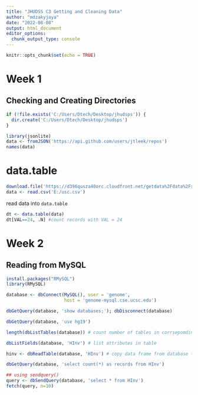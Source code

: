 ```yaml
---
title: "JHUDSS C3 Getting and Cleaning Data"
author: "mdzakyjaya"
date: "2022-08-08"
output: html_document
editor_options: 
  chunk_output_type: console
---
```


```r
knitr::opts_chunk$set(echo = TRUE)
```

# Week 1

## Checking and Creating Directories

```r
if (!file.exists('C:/Users/Dtech/Desktop/jhudsps')) {
  dir.create('C:/Users/Dtech/Desktop/jhudsps')
}
```


```r
library(jsonlite)
data <- fromJSON('https://api.github.com/users/jtleek/repos')
names(data)
```

# data.table

```r
download.file('https://d396qusza40orc.cloudfront.net/getdata%2Fdata%2Fss06hid.csv', destfile = 'E:/usc.csv')
data <- read.csv('E:/usc.csv')
```

read data into `data.table`
```r
dt <- data.table(data)
dt[VAL==24, .N] #count records with VAL = 24
```

# Week 2

## Reading from MySQL

```r
install.packages("RMySQL")
library(RMySQL)

database <- dbConnect(MySQL(), user = 'genome',
                      host = 'genome-mysql.cse.ucsc.edu')

dbGetQuery(database, 'show databases;'); dbDisconnect(database)

dbGetQuery(database, 'use hg19')

length(dbListTables(database)) # count number of tables in corrsepomding database

dbListFields(database, 'HInv') # list attributes in table

hinv <- dbReadTable(database, 'HInv') # copy data frame from database table

dbGetQuery(database, 'select count(*) as records from HInv')

## using sendquery()
query <- dbSendQuery(database, 'select * from HInv')
fetch(query, n=10)
```